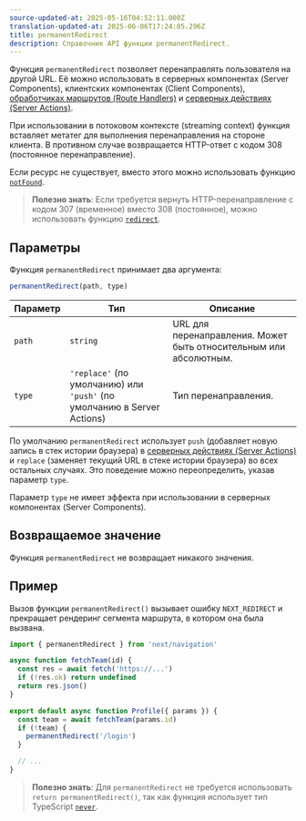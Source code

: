 ```yaml
---
source-updated-at: 2025-05-16T04:52:11.000Z
translation-updated-at: 2025-06-06T17:24:05.296Z
title: permanentRedirect
description: Справочник API функции permanentRedirect.
---
```


Функция `permanentRedirect` позволяет перенаправлять пользователя на другой URL. Её можно использовать в серверных компонентах (Server Components), клиентских компонентах (Client Components), [обработчиках маршрутов (Route Handlers)](/docs/app/building-your-application/routing/route-handlers) и [серверных действиях (Server Actions)](/docs/app/building-your-application/data-fetching/forms-and-mutations).

При использовании в потоковом контексте (streaming context) функция вставляет метатег для выполнения перенаправления на стороне клиента. В противном случае возвращается HTTP-ответ с кодом 308 (постоянное перенаправление).

Если ресурс не существует, вместо этого можно использовать функцию [`notFound`](/docs/app/api-reference/functions/not-found).

> **Полезно знать**: Если требуется вернуть HTTP-перенаправление с кодом 307 (временное) вместо 308 (постоянное), можно использовать функцию [`redirect`](/docs/app/api-reference/functions/redirect).

## Параметры

Функция `permanentRedirect` принимает два аргумента:

```js
permanentRedirect(path, type)
```

| Параметр | Тип                                                          | Описание                                                   |
| --------- | ------------------------------------------------------------- | ---------------------------------------------------------- |
| `path`    | `string`                                                      | URL для перенаправления. Может быть относительным или абсолютным. |
| `type`    | `'replace'` (по умолчанию) или `'push'` (по умолчанию в Server Actions) | Тип перенаправления.                                       |

По умолчанию `permanentRedirect` использует `push` (добавляет новую запись в стек истории браузера) в [серверных действиях (Server Actions)](/docs/app/building-your-application/data-fetching/forms-and-mutations) и `replace` (заменяет текущий URL в стеке истории браузера) во всех остальных случаях. Это поведение можно переопределить, указав параметр `type`.

Параметр `type` не имеет эффекта при использовании в серверных компонентах (Server Components).

## Возвращаемое значение

Функция `permanentRedirect` не возвращает никакого значения.

## Пример

Вызов функции `permanentRedirect()` вызывает ошибку `NEXT_REDIRECT` и прекращает рендеринг сегмента маршрута, в котором она была вызвана.

```jsx filename="app/team/[id]/page.js"
import { permanentRedirect } from 'next/navigation'

async function fetchTeam(id) {
  const res = await fetch('https://...')
  if (!res.ok) return undefined
  return res.json()
}

export default async function Profile({ params }) {
  const team = await fetchTeam(params.id)
  if (!team) {
    permanentRedirect('/login')
  }

  // ...
}
```

> **Полезно знать**: Для `permanentRedirect` не требуется использовать `return permanentRedirect()`, так как функция использует тип TypeScript [`never`](https://www.typescriptlang.org/docs/handbook/2/functions.html#never).